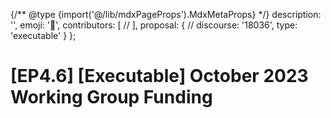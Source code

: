 {/** @type {import('@/lib/mdxPageProps').MdxMetaProps} */}
    description: '',
    emoji: '📖',
    contributors: [
        // 
    ],
    proposal: {
        // discourse: '18036',
        type: 'executable'
    }
};

# [EP4.6] [Executable] October 2023 Working Group Funding
